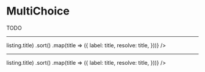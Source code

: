 



<Meta title="MultiChoice" component={MultiChoice} />

# MultiChoice

TODO

<Preview>
  <Story name="Empty">
    <MultiChoice choices={[]} />
  </Story>
</Preview>

---

<Preview>
  <Story name="With Choices">
    <MultiChoice
      message="Choose your favorite movies"
      choices={listings
        .map(listing => listing.title)
        .sort()
        .map(title => ({
          label: title,
          resolve: title,
        }))}
    />
  </Story>
</Preview>

---

<Preview>
  <Story name="Themed">
    <ComponentsProvider components={vscode.components}>
      <MultiChoice
        message="Choose your favorite movies"
        choices={listings
          .map(listing => listing.title)
          .sort()
          .map(title => ({
            label: title,
            resolve: title,
          }))}
      />
    </ComponentsProvider>
  </Story>
</Preview>
